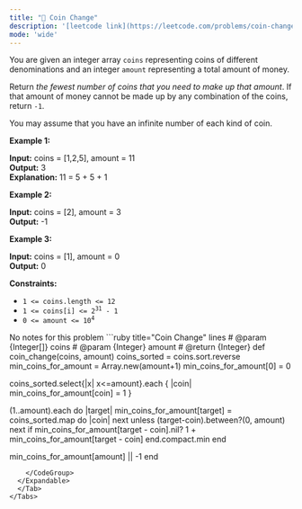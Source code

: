 ```yaml
---
title: "🧀 Coin Change"
description: '[leetcode link](https://leetcode.com/problems/coin-change/description/)'
mode: 'wide'
---
```

<Tabs>
  <Tab title="Question" icon="circle-question" iconType="regular">
    <Card>
      <p>You are given an integer array <code>coins</code> representing coins of different denominations and an integer <code>amount</code> representing a total amount of money.</p>  <p>Return <em>the fewest number of coins that you need to make up that amount</em>. If that amount of money cannot be made up by any combination of the coins, return <code>-1</code>.</p>  <p>You may assume that you have an infinite number of each kind of coin.</p>   <p><strong class="example">Example 1:</strong></p>   <strong>Input:</strong> coins = [1,2,5], amount = 11 <br/> <strong>Output:</strong> 3 <br/> <strong>Explanation:</strong> 11 = 5 + 5 + 1   <p><strong class="example">Example 2:</strong></p>   <strong>Input:</strong> coins = [2], amount = 3 <br/> <strong>Output:</strong> -1   <p><strong class="example">Example 3:</strong></p>   <strong>Input:</strong> coins = [1], amount = 0 <br/> <strong>Output:</strong> 0    <p><strong>Constraints:</strong></p>  <ul>  <li><code>1 &lt;= coins.length &lt;= 12</code></li>  <li><code>1 &lt;= coins[i] &lt;= 2<sup>31</sup> - 1</code></li>  <li><code>0 &lt;= amount &lt;= 10<sup>4</sup></code></li> </ul> 
    </Card>
  </Tab>
  <Tab title="Solution" icon="lightbulb" iconType="regular" >
    <Card>
      No notes for this problem
</Card>
  <Expandable title="code">
    <CodeGroup dropdown>
```ruby title="Coin Change" lines
# @param {Integer[]} coins
# @param {Integer} amount
# @return {Integer}
def coin_change(coins, amount)
  coins_sorted = coins.sort.reverse
  min_coins_for_amount = Array.new(amount+1)
  min_coins_for_amount[0] = 0
  
  coins_sorted.select{|x| x<=amount}.each { |coin| min_coins_for_amount[coin] = 1 }

  (1..amount).each do |target|
    min_coins_for_amount[target] = coins_sorted.map do |coin|
        next unless (target-coin).between?(0, amount)
        next if min_coins_for_amount[target - coin].nil?
        1 + min_coins_for_amount[target - coin]
    end.compact.min
  end

  min_coins_for_amount[amount] || -1
end
```
    </CodeGroup>
  </Expandable>
  </Tab>
</Tabs>